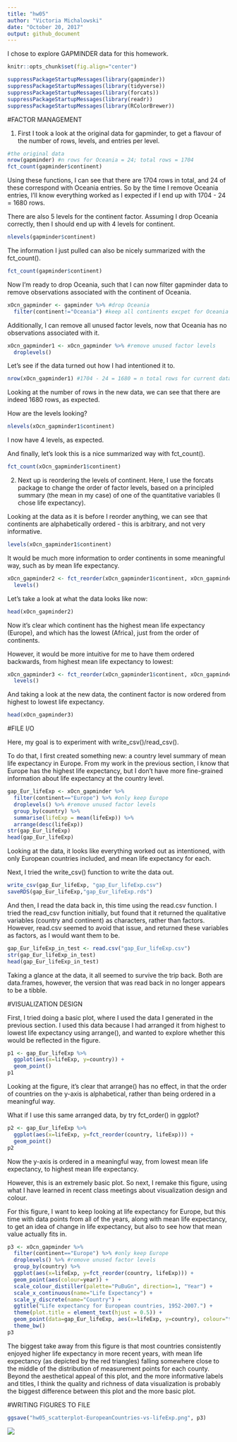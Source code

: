 ```yaml
---
title: "hw05"
author: "Victoria Michalowski"
date: "October 20, 2017"
output: github_document
---
```

I chose to explore GAPMINDER data for this homework.

```r
knitr::opts_chunk$set(fig.align="center")

suppressPackageStartupMessages(library(gapminder))
suppressPackageStartupMessages(library(tidyverse))
suppressPackageStartupMessages(library(forcats))
suppressPackageStartupMessages(library(readr))
suppressPackageStartupMessages(library(RColorBrewer))
```

#FACTOR MANAGEMENT

1. First I took a look at the original data for gapminder, to get a flavour of the number of rows, levels, and entries per level.

```r
#the original data
nrow(gapminder) #n rows for Oceania = 24; total rows = 1704
fct_count(gapminder$continent)
```

Using these functions, I can see that there are 1704 rows in total, and 24 of these correspond with Oceania entries. So by the time I remove Oceania entries, I'll know everything worked as I expected if I end up with 1704 - 24 = 1680 rows. 


There are also 5 levels for the continent factor. Assuming I drop Oceania correctly, then I should end up with 4 levels for continent.
```r
nlevels(gapminder$continent)
```

The information I just pulled can also be nicely summarized with the fct_count().

```r
fct_count(gapminder$continent)
```

Now I'm ready to drop Oceania, such that I can now filter gapminder data to remove observations associated with the continent of Oceania.

```r
xOcn_gapminder <- gapminder %>% #drop Oceania
  filter(continent!="Oceania") #keep all continents excpet for Oceania
```

Additionally, I can remove all unused factor levels, now that Oceania has no observations associated with it.

```r
xOcn_gapminder1 <- xOcn_gapminder %>% #remove unused factor levels
  droplevels()
```

Let's see if the data turned out how I had intentioned it to.

```r
nrow(xOcn_gapminder1) #1704 - 24 = 1680 = n total rows for current data
```

Looking at the number of rows in the new data, we can see that there are indeed 1680 rows, as expected.

How are the levels looking?

```r
nlevels(xOcn_gapminder1$continent)
```

I now have 4 levels, as expected.

And finally, let's look this is a nice summarized way with fct_count().

```r
fct_count(xOcn_gapminder1$continent)
```


2. Next up is reordering the levels of continent. Here, I use the forcats package to change the order of factor levels, based on a principled summary (the mean in my case) of one of the quantitative variables (I chose life expectancy).

Looking at the data as it is before I reorder anything, we can see that continents are alphabetically ordered - this is arbitrary, and not very informative.

```r
levels(xOcn_gapminder1$continent) 
```

It would be much more information to order continents in some meaningful way, such as by mean life expectancy.

```r
xOcn_gapminder2 <- fct_reorder(xOcn_gapminder1$continent, xOcn_gapminder1$lifeExp, mean) %>% 
  levels()
```

Let's take a look at what the data looks like now:

```r
head(xOcn_gapminder2)
```

Now it's clear which continent has the highest mean life expectancy (Europe), and which has the lowest (Africa), just from the order of continents.

However, it would be more intuitive for me to have them ordered backwards, from highest mean life expectancy to lowest:

```r
xOcn_gapminder3 <- fct_reorder(xOcn_gapminder1$continent, xOcn_gapminder1$lifeExp, .desc=TRUE) %>% 
  levels()
```

And taking a look at the new data, the continent factor is now ordered from highest to lowest life expectancy.

```r
head(xOcn_gapminder3)
```

#FILE I/O

Here, my goal is to experiment with write_csv()/read_csv().

To do that, I first created something new: a country level summary of mean life expectancy in Europe. From my work in the previous section, I know that Europe has the highest life expectancy, but I don't have more fine-grained information about life expectancy at the country level.

```r
gap_Eur_lifeExp <- xOcn_gapminder %>%
  filter(continent=="Europe") %>% #only keep Europe
  droplevels() %>% #remove unused factor levels
  group_by(country) %>% 
  summarise(lifeExp = mean(lifeExp)) %>% 
  arrange(desc(lifeExp))
str(gap_Eur_lifeExp)
head(gap_Eur_lifeExp)
```

Looking at the data, it looks like everything worked out as intentioned, with only European countries included, and mean life expectancy for each.

Next, I tried the write_csv() function to write the data out.

```r
write_csv(gap_Eur_lifeExp, "gap_Eur_lifeExp.csv")
saveRDS(gap_Eur_lifeExp,"gap_Eur_lifeExp.rds")
```

And then, I read the data back in, this time using the read.csv function. I tried the read_csv function initially, but found that it returned the qualitative variables (country and continent) as characters, rather than factors. However, read.csv seemed to avoid that issue, and returned these variables as factors, as I would want them to be.

```r
gap_Eur_lifeExp_in_test <- read.csv("gap_Eur_lifeExp.csv")
str(gap_Eur_lifeExp_in_test)
head(gap_Eur_lifeExp_in_test)
```

Taking a glance at the data, it all seemed to survive the trip back. Both are data.frames, however, the version that was read back in no longer appears to be a tibble.

#VISUALIZATION DESIGN

First, I tried doing a basic plot, where I used the data I generated in the previous section. I used this data because I had arranged it from highest to lowest life expectancy using arrange(), and wanted to explore whether this would be reflected in the figure.

```r
p1 <- gap_Eur_lifeExp %>% 
  ggplot(aes(x=lifeExp, y=country)) +
  geom_point()
p1
```

Looking at the figure, it's clear that arrange() has no effect, in that the order of countries on the y-axis is alphabetical, rather than being ordered in a meaningful way.

What if I use this same arranged data, by try fct_order() in ggplot?

```r
p2 <- gap_Eur_lifeExp %>% 
  ggplot(aes(x=lifeExp, y=fct_reorder(country, lifeExp))) +
  geom_point()
p2
```

Now the y-axis is ordered in a meaningful way, from lowest mean life expectancy, to highest mean life expectancy.

However, this is an extremely basic plot. So next, I remake this figure, using what I have learned in recent class meetings about visualization design and colour.

For this figure, I want to keep looking at life expectancy for Europe, but this time with data points from all of the years, along with mean life expectancy, to get an idea of change in life expectancy, but also to see how that mean value actually fits in.

```r
p3 <- xOcn_gapminder %>%
  filter(continent=="Europe") %>% #only keep Europe
  droplevels() %>% #remove unused factor levels
  group_by(country) %>% 
  ggplot(aes(x=lifeExp, y=fct_reorder(country, lifeExp))) +
  geom_point(aes(colour=year)) +
  scale_colour_distiller(palette="PuBuGn", direction=1, "Year") +
  scale_x_continuous(name="Life Expectancy") +
  scale_y_discrete(name="Country") +
  ggtitle("Life expectancy for European countries, 1952-2007.") +
  theme(plot.title = element_text(hjust = 0.5)) +
  geom_point(data=gap_Eur_lifeExp, aes(x=lifeExp, y=country), colour="tomato3", fill="tomato3", shape=24) +
  theme_bw()
p3
```

The biggest take away from this figure is that most countries consistently enjoyed higher life expectancy in more recent years, with mean life expectancy (as depicted by the red triangles) falling somewhere close to the middle of the distribution of measurement points for each county. Beyond the aesthetical appeal of this plot, and the more informative labels and titles, I think the quality and richness of data visualization is probably the biggest difference between this plot and the more basic plot.

#WRITING FIGURES TO FILE

```r
ggsave("hw05_scatterplot-EuropeanCountries-vs-lifeExp.png", p3)
```

![](hw05_scatterplot-EuropeanCountries-vs-lifeExp.png)



